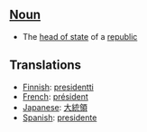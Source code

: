 ==[[Noun]]==

*The [[head of state]] of a [[republic]]

==Translations==

*[[Finnish]]: [[presidentti]]
*[[French]]: [[président]]
*[[Japanese]]: [[大統領]]
*[[Spanish]]: [[presidente]]